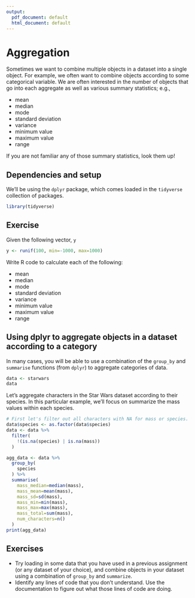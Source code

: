 ```yaml
---
output:
  pdf_document: default
  html_document: default
---
```


# Aggregation

Sometimes we want to combine multiple objects in a dataset into a single object.
For example, we often want to combine objects according to some categorical variable.
We are often interested in the number of objects that go into each aggregate as well as various summary statistics; e.g.,

- mean
- median
- mode
- standard deviation
- variance
- minimum value
- maximum value
- range

If you are not familiar any of those summary statistics, look them up!

## Dependencies and setup

We'll be using the `dplyr` package, which comes loaded in the `tidyverse` collection of packages.

```r
library(tidyverse)
```

## Exercise

Given the following vector, `y`

```r
y <- runif(100, min=-1000, max=1000)
```

Write R code to calculate each of the following:

- mean
- median
- mode
- standard deviation
- variance
- minimum value
- maximum value
- range

## Using dplyr to aggregate objects in a dataset according to a category

In many cases, you will be able to use a combination of the `group_by` and `summarise` functions (from `dplyr`) to aggregate categories of data.

```r
data <- starwars
data
```

Let's aggregate characters in the Star Wars dataset according to their species.
In this particular example, we'll focus on summarize the mass values within each species.

```r
# First let's filter out all characters with NA for mass or species.
data$species <- as.factor(data$species)
data <- data %>%
  filter(
    !(is.na(species) | is.na(mass))
  )

agg_data <- data %>%
  group_by(
    species
  ) %>%
  summarise(
    mass_median=median(mass),
    mass_mean=mean(mass),
    mass_sd=sd(mass),
    mass_min=min(mass),
    mass_max=max(mass),
    mass_total=sum(mass),
    num_characters=n()
  )
print(agg_data)
```

## Exercises

- Try loading in some data that you have used in a previous assignment (or any dataset of your choice), and combine objects in your dataset using a combination of `group_by` and `summarize`.
- Identify any lines of code that you don't understand. Use the documentation to figure out what those lines of code are doing.
